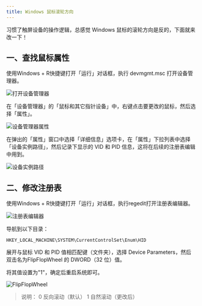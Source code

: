 ```yaml
---
title: Windows 鼠标滚轮方向
---
```


习惯了触屏设备的操作逻辑，总感觉 Windows 鼠标的滚轮方向是反的，下面就来改一下！

## 一、查找鼠标属性

使用Windows + R快捷键打开「运行」对话框，执行 devmgmt.msc 打开设备管理器。

![打开设备管理器](https://img.dava.cc/img/打开设备管理器.png)

在「设备管理器」的「鼠标和其它指针设备」中，右键点击要更改的鼠标，然后选择「属性」。

![设备管理器属性](https://img.dava.cc/img/设备管理器属性.png)

在弹出的「属性」窗口中选择「详细信息」选项卡，在「属性」下拉列表中选择「设备实例路径」，然后记录下显示的 VID 和 PID 信息，这将在后续的注册表编辑中用到。

![设备实例路径](https://img.dava.cc/img/设备实例路径.png)

## 二、修改注册表

使用Windows + R快捷键打开「运行」对话框，执行regedit打开注册表编辑器。

![注册表编辑器](https://img.dava.cc/img/注册表编辑器.png)

导航到以下目录：

```text
HKEY_LOCAL_MACHINE\SYSTEM\CurrentControlSet\Enum\HID
```

展开与鼠标 VID 和 PID 值相匹配键（文件夹），选择 Device Parameters，然后双击名为FlipFlopWheel 的 DWORD（32 位）值。

将其值设置为"1"，确定后重启系统即可。

![FlipFlopWheel](https://img.dava.cc/img/FlipFlopWheel.png)

> 说明：
> 0 反向滚动（默认）
> 1 自然滚动（更改后）